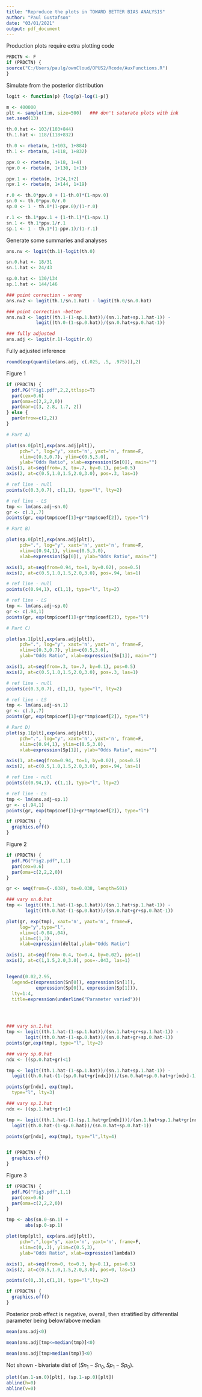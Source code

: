 ---
title: "Reproduce the plots in TOWARD BETTER BIAS ANALYSIS"
author: "Paul Gustafson"
date: "03/01/2021"
output: pdf_document
---

Production plots require extra plotting code

```{r}
PRDCTN <- F
if (PRDCTN) {
source("C:/Users/paulg/ownCloud/OPUS2/Rcode/AuxFunctions.R")
}
```

Simulate from the posterior distribution

```{r}
logit <- function(p) {log(p)-log(1-p)}

m <- 400000
plt <- sample(1:m, size=500)   ### don't saturate plots with ink
set.seed(13)

th.0.hat <- 103/(103+844)
th.1.hat <- 118/(118+832)

th.0 <- rbeta(m, 1+103, 1+884)
th.1 <- rbeta(m, 1+118, 1+832)

ppv.0 <- rbeta(m, 1+18, 1+4)
npv.0 <- rbeta(m, 1+130, 1+13)

ppv.1 <- rbeta(m, 1+24,1+2)
npv.1 <- rbeta(m, 1+144, 1+19)

r.0 <- th.0*ppv.0 + (1-th.0)*(1-npv.0)
sn.0 <- th.0*ppv.0/r.0
sp.0 <- 1 - th.0*(1-ppv.0)/(1-r.0)

r.1 <- th.1*ppv.1 + (1-th.1)*(1-npv.1)
sn.1 <- th.1*ppv.1/r.1
sp.1 <- 1 - th.1*(1-ppv.1)/(1-r.1)
```

Generate some summaries and analyses


```{r}
ans.nv <- logit(th.1)-logit(th.0)

sn.0.hat <- 18/31
sn.1.hat <- 24/43

sp.0.hat <- 130/134
sp.1.hat <- 144/146

### point correction - wrong
ans.nv2 <- logit(th.1/sn.1.hat) - logit(th.0/sn.0.hat)

### point correction -better
ans.nv3 <- logit((th.1-(1-sp.1.hat))/(sn.1.hat+sp.1.hat-1)) -
           logit((th.0-(1-sp.0.hat))/(sn.0.hat+sp.0.hat-1))

### fully adjusted
ans.adj <- logit(r.1)-logit(r.0)
```

Fully adjusted inference

```{r}
round(exp(quantile(ans.adj, c(.025, .5, .975))),2)
```

Figure 1

```{r}

if (PRDCTN) {
  pdf.PG("Fig1.pdf",2,2,ttlspc=T)
  par(cex=0.6)
  par(oma=c(2,2,2,0))
  par(mar=c(3, 2.8, 1.7, 2))
} else {
  par(mfrow=c(2,2))
}

# Part A)

plot(sn.0[plt],exp(ans.adj[plt]),
     pch=".", log="y", xaxt='n', yaxt='n', frame=F, 
     xlim=c(0.3,0.7), ylim=c(0.5,3.0),
     ylab="Odds Ratio", xlab=expression(Sn[0]), main="")
axis(1, at=seq(from=.3, to=.7, by=0.1), pos=0.5)
axis(2, at=c(0.5,1.0,1.5,2.0,3.0), pos=.3, las=1)

# ref line - null
points(c(0.3,0.7), c(1,1), type="l", lty=2)

# ref line - LS
tmp <- lm(ans.adj~sn.0)
gr <- c(.3,.7)
points(gr, exp(tmp$coef[1]+gr*tmp$coef[2]), type="l")

# Part B)

plot(sp.0[plt],exp(ans.adj[plt]),
     pch=".", log="y", xaxt='n', yaxt='n', frame=F,
     xlim=c(0.94,1), ylim=c(0.5,3.0),
     xlab=expression(Sp[0]), ylab="Odds Ratio", main="")

axis(1, at=seq(from=0.94, to=1, by=0.02), pos=0.5)
axis(2, at=c(0.5,1.0,1.5,2.0,3.0), pos=.94, las=1)

# ref line - null
points(c(0.94,1), c(1,1), type="l", lty=2)

# ref line - LS
tmp <- lm(ans.adj~sp.0)
gr <- c(.94,1)
points(gr, exp(tmp$coef[1]+gr*tmp$coef[2]), type="l")

# Part C)

plot(sn.1[plt],exp(ans.adj[plt]),
     pch=".", log="y", xaxt='n', yaxt='n', frame=F, 
     xlim=c(0.3,0.7), ylim=c(0.5,3.0),
     ylab="Odds Ratio", xlab=expression(Sn[1]), main="")

axis(1, at=seq(from=.3, to=.7, by=0.1), pos=0.5)
axis(2, at=c(0.5,1.0,1.5,2.0,3.0), pos=.3, las=1)

# ref line - null
points(c(0.3,0.7), c(1,1), type="l", lty=2)

# ref line - LS     
tmp <- lm(ans.adj~sn.1)
gr <- c(.3,.7)
points(gr, exp(tmp$coef[1]+gr*tmp$coef[2]), type="l")

# Part D)
plot(sp.1[plt],exp(ans.adj[plt]),
     pch=".", log="y", xaxt='n', yaxt='n', frame=F,
     xlim=c(0.94,1), ylim=c(0.5,3.0),
     xlab=expression(Sp[1]), ylab="Odds Ratio", main="")

axis(1, at=seq(from=0.94, to=1, by=0.02), pos=0.5)
axis(2, at=c(0.5,1.0,1.5,2.0,3.0), pos=.94, las=1)

# ref line - null
points(c(0.94,1), c(1,1), type="l", lty=2)

# ref line - LS
tmp <- lm(ans.adj~sp.1)
gr <- c(.94,1)
points(gr, exp(tmp$coef[1]+gr*tmp$coef[2]), type="l")

if (PRDCTN) {
  graphics.off()
}  
```

Figure 2

```{r}
if (PRDCTN) {
  pdf.PG("Fig2.pdf",1,1)
  par(cex=0.6)
  par(oma=c(2,2,2,0))
}

gr <- seq(from=(-.038), to=0.038, length=501)

### vary sn.0.hat
tmp <- logit((th.1.hat-(1-sp.1.hat))/(sn.1.hat+sp.1.hat-1)) -
       logit((th.0.hat-(1-sp.0.hat))/(sn.0.hat+gr+sp.0.hat-1))

plot(gr, exp(tmp), xaxt='n', yaxt='n', frame=F, 
     log="y",type="l", 
     xlim=c(-0.04,.04),
     ylim=c(1,3),
     xlab=expression(delta),ylab="Odds Ratio")

axis(1, at=seq(from=-0.4, to=0.4, by=0.02), pos=1)
axis(2, at=c(1,1.5,2.0,3.0), pos=-.043, las=1)


legend(0.02,2.95, 
  legend=c(expression(Sn[0]), expression(Sn[1]),
           expression(Sp[0]), expression(Sp[1])), 
  lty=1:4,
  title=expression(underline("Parameter varied")))

  


### vary sn.1.hat
tmp <- logit((th.1.hat-(1-sp.1.hat))/(sn.1.hat+gr+sp.1.hat-1)) -
       logit((th.0.hat-(1-sp.0.hat))/(sn.0.hat+gr+sp.0.hat-1))
points(gr,exp(tmp), type="l", lty=2)

### vary sp.0.hat
ndx <- ((sp.0.hat+gr)<1)

tmp <- logit((th.1.hat-(1-sp.1.hat))/(sn.1.hat+sp.1.hat-1)) -
  logit((th.0.hat-(1-(sp.0.hat+gr[ndx])))/(sn.0.hat+sp.0.hat+gr[ndx]-1))

points(gr[ndx], exp(tmp), 
  type="l", lty=3)

### vary sp.1.hat
ndx <- ((sp.1.hat+gr)<1)

tmp <- logit((th.1.hat-(1-(sp.1.hat+gr[ndx])))/(sn.1.hat+sp.1.hat+gr[ndx]-1)) -
  logit((th.0.hat-(1-sp.0.hat))/(sn.0.hat+sp.0.hat-1))

points(gr[ndx], exp(tmp), type="l",lty=4)


if (PRDCTN) {
  graphics.off()
}
```


Figure 3

```{r}
if (PRDCTN) {
  pdf.PG("Fig3.pdf",1,1)
  par(cex=0.6)
  par(oma=c(2,2,2,0))
}

tmp <- abs(sn.0-sn.1) +
       abs(sp.0-sp.1)

plot(tmp[plt], exp(ans.adj[plt]),
     pch=".",log="y", xaxt='n', yaxt='n', frame=F,
     xlim=c(0,.3), ylim=c(0.5,3),
     ylab="Odds Ratio", xlab=expression(lambda))

axis(1, at=seq(from=0, to=0.3, by=0.1), pos=0.5)
axis(2, at=c(0.5,1.0,1.5,2.0,3.0), pos=0, las=1)

points(c(0,.3),c(1,1), type="l",lty=2)

if (PRDCTN) {
  graphics.off()
}  
```

Posterior prob effect is negative, overall, then stratified by differential parameter being below/above median

```{r}
mean(ans.adj<0)

mean(ans.adj[tmp<=median(tmp)]<0)

mean(ans.adj[tmp>median(tmp)]<0)
```

Not shown - bivariate dist of $(Sn_1-Sn_0,Sp_1-Sp_0)$.

```{r}
plot((sn.1-sn.0)[plt], (sp.1-sp.0)[plt])
abline(h=0)
abline(v=0)
```



